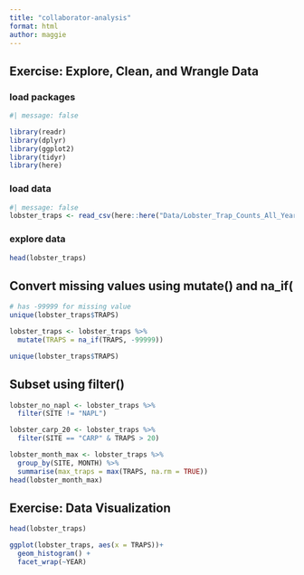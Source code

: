 ```yaml
---
title: "collaborator-analysis"
format: html
author: maggie
---
```

## Exercise: Explore, Clean, and Wrangle Data

### load packages
```r
#| message: false

library(readr)
library(dplyr)
library(ggplot2)
library(tidyr)
library(here)
```

### load data
```r
#| message: false
lobster_traps <- read_csv(here::here("Data/Lobster_Trap_Counts_All_Years_20210519.csv"))
```

### explore data
```r
head(lobster_traps)

```

## Convert missing values using mutate() and na_if(
```r
# has -99999 for missing value
unique(lobster_traps$TRAPS)

lobster_traps <- lobster_traps %>% 
  mutate(TRAPS = na_if(TRAPS, -99999))

unique(lobster_traps$TRAPS)

```

## Subset using filter()
```r
lobster_no_napl <- lobster_traps %>% 
  filter(SITE != "NAPL")

lobster_carp_20 <- lobster_traps %>% 
  filter(SITE == "CARP" & TRAPS > 20)

lobster_month_max <- lobster_traps %>% 
  group_by(SITE, MONTH) %>% 
  summarise(max_traps = max(TRAPS, na.rm = TRUE))
head(lobster_month_max)
```

## Exercise: Data Visualization
```r
head(lobster_traps)

ggplot(lobster_traps, aes(x = TRAPS))+
  geom_histogram() +
  facet_wrap(~YEAR)


```

```r



```

